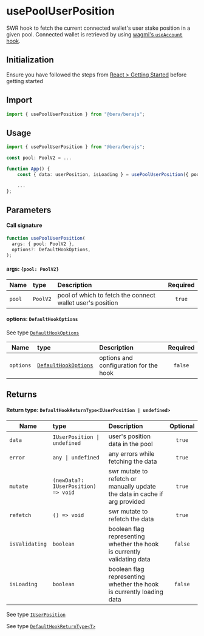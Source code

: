 # usePoolUserPosition

SWR hook to fetch the current connected wallet's user stake position in a given pool. Connected wallet is retrieved by using [wagmi's `useAccount` hook](https://wagmi.sh/react/api/hooks/useAccount).

## Initialization

Ensure you have followed the steps from [React > Getting Started](/react/getting-started) before getting started

## Import

```ts
import { usePoolUserPosition } from "@bera/berajs";
```

## Usage

```ts
import { usePoolUserPosition } from "@bera/berajs";

const pool: PoolV2 = ...

function App() {
    const { data: userPosition, isLoading } = usePoolUserPosition({ pool });

    ...
};
```

## Parameters

#### Call signature

```ts
function usePoolUserPosition(
  args: { pool: PoolV2 },
  options?: DefaultHookOptions,
);
```

#### args: `{pool: PoolV2}`

| Name   | type     | Description                                               | Required |
| ------ | :------- | :-------------------------------------------------------- | :------: |
| `pool` | `PoolV2` | pool of which to fetch the connect wallet user's position |  `true`  |

#### options: `DefaultHookOptions`

See type [`DefaultHookOptions`](/types/DefaultHookOptions/)

| Name      | type                                               | Description                            | Required |
| --------- | :------------------------------------------------- | :------------------------------------- | :------: |
| `options` | [`DefaultHookOptions`](/types/DefaultHookOptions/) | options and configuration for the hook | `false`  |

## Returns

#### Return type: `DefaultHookReturnType<IUserPosition | undefined>`

| Name           | type                                | Description                                                                | Optional |
| -------------- | :---------------------------------- | :------------------------------------------------------------------------- | :------: |
| `data`         | `IUserPosition \| undefined`        | user's position data in the pool                                           |  `true`  |
| `error`        | `any \| undefined`                  | any errors while fetching the data                                         |  `true`  |
| `mutate`       | `(newData?: IUserPosition) => void` | swr mutate to refetch or manually update the data in cache if arg provided |  `true`  |
| `refetch`      | `() => void`                        | swr mutate to refetch the data                                             |  `true`  |
| `isValidating` | `boolean`                           | boolean flag representing whether the hook is currently validating data    | `false`  |
| `isLoading`    | `boolean`                           | boolean flag representing whether the hook is currently loading data       | `false`  |

See type [`IUserPosition`](/types/IUserPosition/)

See type [`DefaultHookReturnType<T>`](/types/DefaultHookReturnType/)
